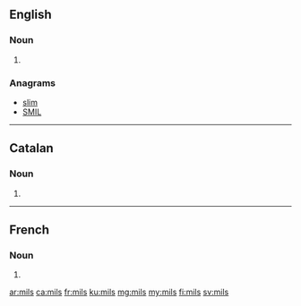 {{also|mīļš|mīls}}
==English==

===Noun===
{{head|en|plural}}

# {{plural of|mil|lang=en}}

===Anagrams===
* [[slim#English|slim]]
* [[SMIL#English|SMIL]]

----

==Catalan==

===Noun===
{{ca-noun-form}}

# {{plural of|mil|lang=ca}}

----

==French==

===Noun===
{{head|fr|plural|g=?}}

# {{plural of|mil|lang=fr}}

[[ar:mils]]
[[ca:mils]]
[[fr:mils]]
[[ku:mils]]
[[mg:mils]]
[[my:mils]]
[[fi:mils]]
[[sv:mils]]